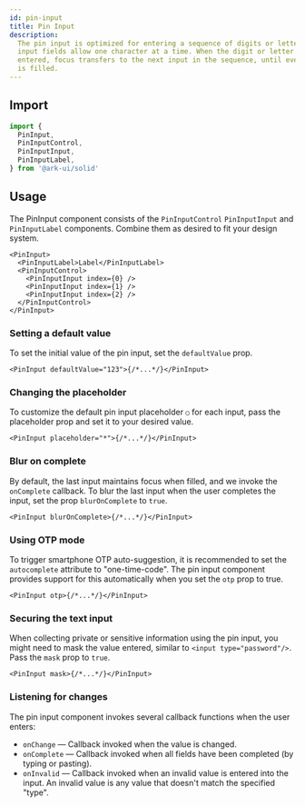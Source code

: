 ```yaml
---
id: pin-input
title: Pin Input
description:
  The pin input is optimized for entering a sequence of digits or letters. The
  input fields allow one character at a time. When the digit or letter is
  entered, focus transfers to the next input in the sequence, until every input
  is filled.
---
```



## Import

```ts
import {
  PinInput,
  PinInputControl,
  PinInputInput,
  PinInputLabel,
} from '@ark-ui/solid'
```

## Usage

The PinInput component consists of the `PinInputControl` `PinInputInput` and
`PinInputLabel` components. Combine them as desired to fit your design system.

```tsx
<PinInput>
  <PinInputLabel>Label</PinInputLabel>
  <PinInputControl>
    <PinInputInput index={0} />
    <PinInputInput index={1} />
    <PinInputInput index={2} />
  </PinInputControl>
</PinInput>
```

### Setting a default value

To set the initial value of the pin input, set the `defaultValue` prop.

```tsx
<PinInput defaultValue="123">{/*...*/}</PinInput>
```

### Changing the placeholder

To customize the default pin input placeholder `○` for each input, pass the
placeholder prop and set it to your desired value.

```tsx
<PinInput placeholder="*">{/*...*/}</PinInput>
```

### Blur on complete

By default, the last input maintains focus when filled, and we invoke the
`onComplete` callback. To blur the last input when the user completes the input,
set the prop `blurOnComplete` to `true`.

```tsx
<PinInput blurOnComplete>{/*...*/}</PinInput>
```

### Using OTP mode

To trigger smartphone OTP auto-suggestion, it is recommended to set the
`autocomplete` attribute to "one-time-code". The pin input component provides
support for this automatically when you set the `otp` prop to true.

```tsx
<PinInput otp>{/*...*/}</PinInput>
```

### Securing the text input

When collecting private or sensitive information using the pin input, you might
need to mask the value entered, similar to `<input type="password"/>`. Pass the
`mask` prop to `true`.

```tsx
<PinInput mask>{/*...*/}</PinInput>
```

### Listening for changes

The pin input component invokes several callback functions when the user enters:

- `onChange` — Callback invoked when the value is changed.
- `onComplete` — Callback invoked when all fields have been completed (by typing
  or pasting).
- `onInvalid` — Callback invoked when an invalid value is entered into the
  input. An invalid value is any value that doesn't match the specified "type".
